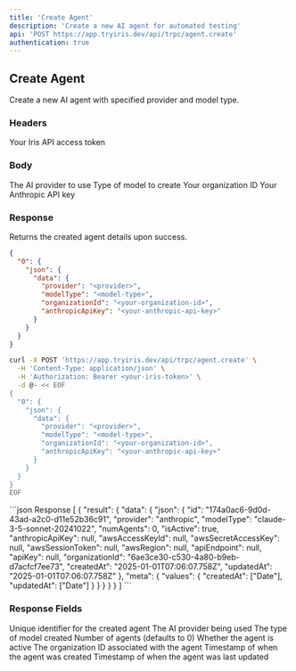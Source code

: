 ```yaml
---
title: 'Create Agent'
description: 'Create a new AI agent for automated testing'
api: 'POST https://app.tryiris.dev/api/trpc/agent.create'
authentication: true
---
```


## Create Agent

Create a new AI agent with specified provider and model type.

### Headers

<ParamField header="IRIS_ACCESS_TOKEN" type="string" required>
  Your Iris API access token
</ParamField>

### Body

<ParamField body="provider" type="string" required>
  The AI provider to use
</ParamField>

<ParamField body="modelType" type="string" required>
  Type of model to create
</ParamField>

<ParamField body="organizationId" type="string" required>
  Your organization ID
</ParamField>

<ParamField body="anthropicApiKey" type="string" required>
  Your Anthropic API key
</ParamField>

### Response

Returns the created agent details upon success.

<CodeGroup>

```json Request Body
{
  "0": {
    "json": {
      "data": {
        "provider": "<provider>",
        "modelType": "<model-type>",
        "organizationId": "<your-organization-id>",
        "anthropicApiKey": "<your-anthropic-api-key>"
      }
    }
  }
}
```

```bash Request Example
curl -X POST 'https://app.tryiris.dev/api/trpc/agent.create' \
  -H 'Content-Type: application/json' \
  -H 'Authorization: Bearer <your-iris-token>' \
  -d @- << EOF
{
  "0": {
    "json": {
      "data": {
        "provider": "<provider>",
        "modelType": "<model-type>",
        "organizationId": "<your-organization-id>",
        "anthropicApiKey": "<your-anthropic-api-key>"
      }
    }
  }
}
EOF
```

</CodeGroup>

<ResponseExample>
```json Response
[
  {
    "result": {
      "data": {
        "json": {
          "id": "174a0ac6-9d0d-43ad-a2c0-d11e52b36c91",
          "provider": "anthropic",
          "modelType": "claude-3-5-sonnet-20241022",
          "numAgents": 0,
          "isActive": true,
          "anthropicApiKey": null,
          "awsAccessKeyId": null,
          "awsSecretAccessKey": null,
          "awsSessionToken": null,
          "awsRegion": null,
          "apiEndpoint": null,
          "apiKey": null,
          "organizationId": "6ae3ce30-c530-4a80-b9eb-d7acfcf7ee73",
          "createdAt": "2025-01-01T07:06:07.758Z",
          "updatedAt": "2025-01-01T07:06:07.758Z"
        },
        "meta": {
          "values": {
            "createdAt": ["Date"],
            "updatedAt": ["Date"]
          }
        }
      }
    }
  }
]
```
</ResponseExample>

### Response Fields

<ResponseField name="id" type="string">
  Unique identifier for the created agent
</ResponseField>

<ResponseField name="provider" type="string">
  The AI provider being used
</ResponseField>

<ResponseField name="modelType" type="string">
  The type of model created
</ResponseField>

<ResponseField name="numAgents" type="number">
  Number of agents (defaults to 0)
</ResponseField>

<ResponseField name="isActive" type="boolean">
  Whether the agent is active
</ResponseField>

<ResponseField name="organizationId" type="string">
  The organization ID associated with the agent
</ResponseField>

<ResponseField name="createdAt" type="date">
  Timestamp of when the agent was created
</ResponseField>

<ResponseField name="updatedAt" type="date">
  Timestamp of when the agent was last updated
</ResponseField>